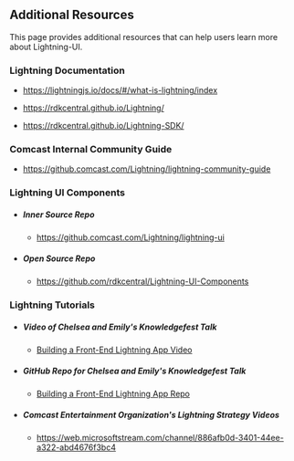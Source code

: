 
<Meta title="Docs / Lightning Resources" />


## Additional Resources
This page provides additional resources that can help users learn more about Lightning-UI.

### Lightning Documentation

* https://lightningjs.io/docs/#/what-is-lightning/index

* https://rdkcentral.github.io/Lightning/

* https://rdkcentral.github.io/Lightning-SDK/

### Comcast Internal Community Guide
* https://github.comcast.com/Lightning/lightning-community-guide

### Lightning UI Components
* #####  Inner Source Repo
    * https://github.comcast.com/Lightning/lightning-ui
* ##### Open Source Repo
    * https://github.com/rdkcentral/Lightning-UI-Components

### Lightning Tutorials
* ##### Video of Chelsea and Emily's Knowledgefest Talk
    * [Building a Front-End Lightning App Video](https://web.microsoftstream.com/video/91743666-86e6-4743-b9c4-dd4b7a686a75)
* ##### GitHub Repo for Chelsea and Emily's Knowledgefest Talk
    * [Building a Front-End Lightning App Repo](https://github.comcast.com/XD-Engineering/knowledgefest-lightning-workshop)
* ##### Comcast Entertainment Organization's Lightning Strategy Videos
    * https://web.microsoftstream.com/channel/886afb0d-3401-44ee-a322-abd4676f3bc4
